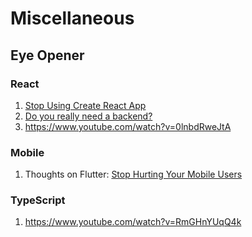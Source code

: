 # Miscellaneous

## Eye Opener

### React

1. [Stop Using Create React App](https://www.youtube.com/watch?v=7m14f0ZzMyY&t=2795s)
2. [Do you really need a backend?](https://www.youtube.com/watch?v=2cB5Fh46Vi4)
3. https://www.youtube.com/watch?v=0lnbdRweJtA

### Mobile

1. Thoughts on Flutter: [Stop Hurting Your Mobile Users](https://www.youtube.com/watch?v=3_FcxGCCnUs)

### TypeScript

1. https://www.youtube.com/watch?v=RmGHnYUqQ4k
